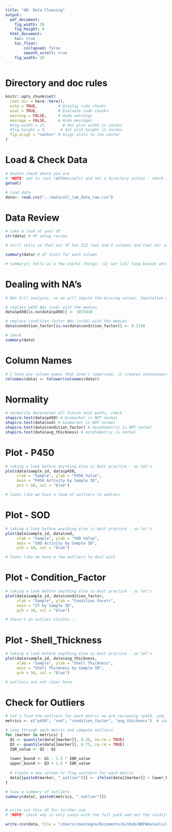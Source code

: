 ```yaml
---
title: "00- Data Cleaning"
output:
  pdf_document: 
    fig_width: 20
    fig_height: 9
  html_document: 
    toc: true
    toc_float:
        collapsed: false
        smooth_scroll: true
    fig_width: 20
---
```


# Directory and doc rules

```r

knitr::opts_chunk$set(
  root.dir = here::here(),
  echo = TRUE,         # Display code chunks
  eval = TRUE,         # Evaluate code chunks
  warning = FALSE,     # Hide warnings
  message = FALSE,     # Hide messages
  #fig.width = 15,       # Set plot width in inches
  #fig.height = 9,      # Set plot height in inches
  fig.align = "center" # Align plots to the center
)

```

# Load & Check Data
```r

# double check where you are
# *NOTE* set to root (WDFWmussels) and not a directory within - check into why that is happening in the knitr block
getwd()

# load data
data<- read.csv("../data/all_lab_data_raw.csv")


```

# Data Review
```r

# take a look at your df
str(data) # df setup review

# str() tells us that our df has 312 rows and 9 columns and that our sample_id and site number are being treated as integers; this might be a problem in analyses and plotting.

summary(data) # df stats for each column

# summary() tells us a few useful things: (1) our lat/ long bounds which we'll need for mapping, (2) we have NA values in p450 and condition_factor that need to be investigated before moving forward.

```

# Dealing with NA's
```r

# NAs kill analyses, so we will impute the missing values. Imputation method is subjective. For this data set I chose to impute with the median for the following reasons; (1) most conservative method for non-parametric data, (2) number of NA values is small (<10%), (3) the median won't skew data distribution.

# replace p450 NAs (n=8) with the median
data$p450[is.na(data$p450)] <- 3873418

# replace condition_factor NAs (n=16) with the median
data$condition_factor[is.na(data$condition_factor)] <- 0.1738

# check
summary(data)

```

# Column Names
```r

# i hate any column names that aren't lowercase, it creates unnecessary errors, so let's fix this.
colnames(data) <- tolower(colnames(data))

```


# Normality
```r

# normality determines all future test paths, check
shapiro.test(data$p450) # biomarker is NOT normal
shapiro.test(data$sod) # biomarker is NOT normal
shapiro.test(data$condition_factor) # morphometric is NOT normal
shapiro.test(data$avg_thickness) # morphometric is normal

```

# Plot - P450
```r

# taking a look before anything else is best practice - so let's
plot(data$sample_id, data$p450, 
     xlab = "Sample", ylab = "P450 Value", 
     main = "P450 Activity by Sample ID",
     pch = 16, col = "blue")

# looks like we have a team of outliers to address

```


# Plot - SOD
```r

# taking a look before anything else is best practice - so let's
plot(data$sample_id, data$sod, 
     xlab = "Sample", ylab = "SOD Value", 
     main = "SOD Activity by Sample ID",
     pch = 16, col = "blue")

# looks like we have a few outliers to deal with

```

# Plot - Condition_Factor
```r

# taking a look before anything else is best practice - so let's
plot(data$sample_id, data$condition_factor, 
     xlab = "Sample", ylab = "Condition Facotr", 
     main = "CF by Sample ID",
     pch = 16, col = "blue")

# there's an outlier cluster...

```

# Plot - Shell_Thickness
```r

# taking a look before anything else is best practice - so let's
plot(data$sample_id, data$avg_thickness, 
     xlab = "Sample", ylab = "Shell Thickness", 
     main = "Shell Thickness by Sample ID",
     pch = 16, col = "blue")

# outliers are not clear here

```

# Check for Outliers
```r

# let's find the outliers for each metric we are reviewing (p450, sod, condition_factor and avg_thickness). ChatGPT helped create the loop.
metrics <- c("p450", "sod", "condition_factor", "avg_thickness")  # identify columns of interest

# Loop through each metric and compute outliers
for (marker in metrics) {
  Q1 <- quantile(data[[marker]], 0.25, na.rm = TRUE)
  Q3 <- quantile(data[[marker]], 0.75, na.rm = TRUE)
  IQR_value <- Q3 - Q1
  
  lower_bound <- Q1 - 1.5 * IQR_value
  upper_bound <- Q3 + 1.5 * IQR_value
  
  # Create a new column to flag outliers for each metric
  data[[paste0(marker, "_outlier")]] <- ifelse(data[[marker]] < lower_bound | data[[marker]] > upper_bound, TRUE, FALSE)
}

# View a summary of outliers
summary(data[, paste0(metrics, "_outlier")])


# write out this df for further use
# *NOTE* check why it only saves with the full path and not the relative

write.csv(data, file = "/Users/cmantegna/Documents/GitHub/WDFWmussels/data/cleaned/all_cleaned.csv", row.names = FALSE)

```
